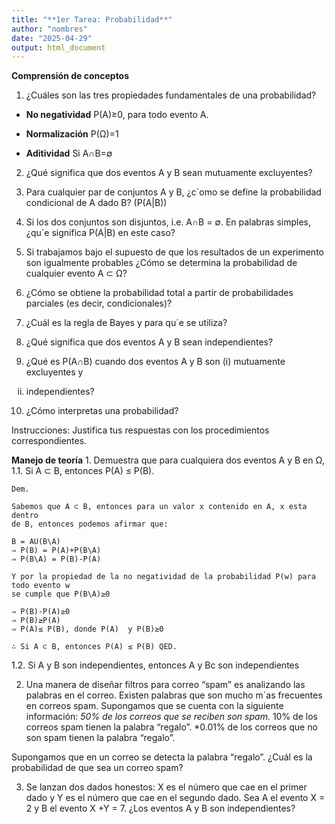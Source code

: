 ```yaml
---
title: "**1er Tarea: Probabilidad**"
author: "nombres"
date: "2025-04-29"
output: html_document
---
```


**Comprensión de conceptos**

1. ¿Cuáles son las tres propiedades fundamentales de una probabilidad?

* **No negatividad** P(A)≥0, para todo evento A.

* **Normalización** P(Ω)=1

* **Aditividad** Si A∩B=∅

 2. ¿Qué significa que dos eventos A y B sean mutuamente excluyentes?
 
 3. Para cualquier par de conjuntos A y B, ¿c´omo se define la probabilidad condicional de A
 dado B? (P(A|B))
 
 4. Si los dos conjuntos son disjuntos, i.e. A∩B = ∅. En palabras simples, ¿qu´e significa P(A|B)
 en este caso?
 
 5. Si trabajamos bajo el supuesto de que los resultados de un experimento son igualmente
 probables ¿Cómo se determina la probabilidad de cualquier evento A ⊂ Ω?
 
 6. ¿Cómo se obtiene la probabilidad total a partir de probabilidades parciales (es decir, 
 condicionales)?

 7. ¿Cuál es la regla de Bayes y para qu´e se utiliza?
 
 8. ¿Qué significa que dos eventos A y B sean independientes?
 
 9. ¿Qué es P(A∩B) cuando dos eventos A y B son (i) mutuamente excluyentes y 
 (ii) independientes?
 
 10. ¿Cómo interpretas una probabilidad?
 
Instrucciones: Justifica tus respuestas con los procedimientos correspondientes.

 **Manejo de teoría**
 1. Demuestra que para cualquiera dos eventos A y B en Ω,
 1.1. Si A ⊂ B, entonces P(A) ≤ P(B).
 
```
Dem.

Sabemos que A ⊂ B, entonces para un valor x contenido en A, x esta dentro
de B, entonces podemos afirmar que:

B = AU(B\A)
⇒ P(B) = P(A)+P(B\A)
⇒ P(B\A) = P(B)-P(A)

Y por la propiedad de la no negatividad de la probabilidad P(w) para todo evento w
se cumple que P(B\A)≥0

⇒ P(B)-P(A)≥0 
⇒ P(B)≥P(A)
⇒ P(A)≤ P(B), donde P(A)  y P(B)≥0

∴ Si A ⊂ B, entonces P(A) ≤ P(B) QED.

```
 1.2. Si A y B son independientes, entonces A y Bc son independientes
 
 2. Una manera de diseñar filtros para correo “spam” es analizando las palabras en el correo.
 Existen palabras que son mucho m´as frecuentes en correos spam. Supongamos que se cuenta
 con la siguiente información:
 *50% de los correos que se reciben son spam.
 *10% de los correos spam tienen la palabra “regalo”.
 *0.01% de los correos que no son spam tienen la palabra “regalo”.
 
 Supongamos que en un correo se detecta la palabra “regalo”. ¿Cuál es la probabilidad de que
 sea un correo spam?
 
3. Se lanzan dos dados honestos: X es el número que cae en el primer dado y Y es el número
 que cae en el segundo dado. Sea A el evento X = 2 y B el evento X +Y = 7. ¿Los eventos
 A y B son independientes? 


